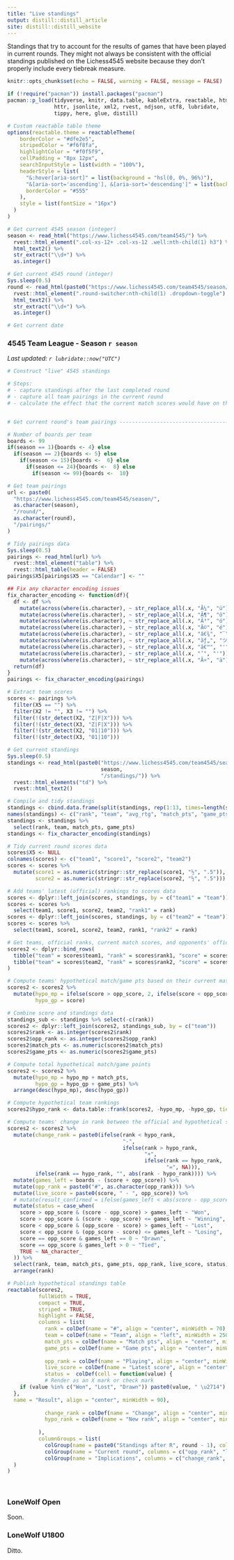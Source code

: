 ```yaml
---
title: "Live standings"
output: distill::distill_article
site: distill::distill_website
---
```


Standings that try to account for the results of games that have been played in current rounds. They might not always be consistent with the official standings published on the Lichess4545 website because they don't properly include every tiebreak measure.



```r
knitr::opts_chunk$set(echo = FALSE, warning = FALSE, message = FALSE)

if (!require("pacman")) install.packages("pacman")
pacman::p_load(tidyverse, knitr, data.table, kableExtra, reactable, htmltools, 
               httr, jsonlite, xml2, rvest, ndjson, utf8, lubridate, 
               tippy, here, glue, distill)

# Custom reactable table theme
options(reactable.theme = reactableTheme(
    borderColor = "#dfe2e5",
    stripedColor = "#f6f8fa",
    highlightColor = "#f0f5f9",
    cellPadding = "8px 12px",
    searchInputStyle = list(width = "100%"),
    headerStyle = list(
      "&:hover[aria-sort]" = list(background = "hsl(0, 0%, 96%)"),
      "&[aria-sort='ascending'], &[aria-sort='descending']" = list(background = "hsl(0, 0%, 96%)"),
      borderColor = "#555"
    ),
    style = list(fontSize = "16px")
  )
)

```



```r

# Get current 4545 season (integer)
season <- read_html("https://www.lichess4545.com/team4545/") %>% 
  rvest::html_element(".col-xs-12+ .col-xs-12 .well:nth-child(1) h3") %>% 
  html_text2() %>% 
  str_extract("\\d+") %>% 
  as.integer()

# Get current 4545 round (integer)
Sys.sleep(0.5)
round <- read_html(paste0("https://www.lichess4545.com/team4545/season/", season, "/pairings/")) %>% 
  rvest::html_element(".round-switcher:nth-child(1) .dropdown-toggle") %>% 
  html_text2() %>% 
  str_extract("\\d+") %>% 
  as.integer()

# Get current date 

```

### 4545 Team League - Season `r season`

*Last updated: `r lubridate::now("UTC")`*

```r
# Construct "live" 4545 standings

# Steps:
# - capture standings after the last completed round
# - capture all team pairings in the current round
# - calculate the effect that the current match scores would have on the standings


# Get current round's team pairings -------------------------------------------

# Number of boards per team
boards <- 99
if(season == 1){boards <- 4} else
  if(season == 2){boards <- 5} else
    if(season <= 15){boards <-  6} else 
      if(season <= 24){boards <-  8} else
        if(season <= 99){boards <-  10}

# Get team pairings
url <- paste0(
  "https://www.lichess4545.com/team4545/season/",
  as.character(season),
  "/round/",
  as.character(round),
  "/pairings/"
)

# Tidy pairings data
Sys.sleep(0.5)
pairings <- read_html(url) %>%
  rvest::html_element("table") %>%
  rvest::html_table(header = FALSE)
pairings$X5[pairings$X5 == "Calendar"] <- ""

## Fix any character encoding issues
fix_character_encoding <- function(df){
  df <- df %>% 
    mutate(across(where(is.character), ~ str_replace_all(.x, "Ã¼", "ü"))) %>% 
    mutate(across(where(is.character), ~ str_replace_all(.x, "Ã¶", "ö"))) %>% 
    mutate(across(where(is.character), ~ str_replace_all(.x, "Ã³", "ó"))) %>% 
    mutate(across(where(is.character), ~ str_replace_all(.x, "Ã©", "é"))) %>% 
    mutate(across(where(is.character), ~ str_replace_all(.x, "â€¾", "‾"))) %>% 
    mutate(across(where(is.character), ~ str_replace_all(.x, "ãƒ„", "ツ"))) %>% 
    mutate(across(where(is.character), ~ str_replace_all(.x, "â€™", "'"))) %>% 
    mutate(across(where(is.character), ~ str_replace_all(.x, "’", "'"))) %>% 
    mutate(across(where(is.character), ~ str_replace_all(.x, "Ã¤", "ä")))
  return(df)
}
pairings <- fix_character_encoding(pairings)

# Extract team scores
scores <- pairings %>%
  filter(X5 == "") %>%
  filter(X2 != "", X3 != "") %>% 
  filter(!(str_detect(X2, "Z|F|X"))) %>% 
  filter(!(str_detect(X3, "Z|F|X"))) %>% 
  filter(!(str_detect(X2, "01|10"))) %>% 
  filter(!(str_detect(X3, "01|10")))

# Get current standings
Sys.sleep(0.5)
standings <- read_html(paste0("https://www.lichess4545.com/team4545/season/",
                              season, 
                              "/standings/")) %>% 
  rvest::html_elements("td") %>%
  rvest::html_text2()

# Compile and tidy standings
standings <- cbind.data.frame(split(standings, rep(1:13, times=length(standings)/13)), stringsAsFactors=F)
names(standings) <- c("rank", "team", "avg_rtg", "match_pts", "game_pts", paste0("round_", seq(1:8)))
standings <- standings %>% 
  select(rank, team, match_pts, game_pts)
standings <- fix_character_encoding(standings)

# Tidy current round scores data
scores$X5 <- NULL
colnames(scores) <- c("team1", "score1", "score2", "team2")
scores <- scores %>% 
  mutate(score1 = as.numeric(stringr::str_replace(score1, "½", ".5")),
         score2 = as.numeric(stringr::str_replace(score2, "½", ".5")))

# Add teams' latest (official) rankings to scores data
scores <- dplyr::left_join(scores, standings, by = c("team1" = "team"))
scores <- scores %>% 
  select(team1, score1, score2, team2, "rank1" = rank)
scores <- dplyr::left_join(scores, standings, by = c("team2" = "team"))
scores <- scores %>% 
  select(team1, score1, score2, team2, rank1, "rank2" = rank)

# Get teams, official ranks, current match scores, and opponents' official ranks
scores2 <- dplyr::bind_rows(
  tibble("team" = scores$team1, "rank" = scores$rank1, "score" = scores$score1, "opp_rank" = scores$rank2, "opp_score" = scores$score2),
  tibble("team" = scores$team2, "rank" = scores$rank2, "score" = scores$score2, "opp_rank" = scores$rank1, "opp_score" = scores$score1)
)

# Compute teams' hypothetical match/game pts based on their current match scores
scores2 <- scores2 %>% 
  mutate(hypo_mp = ifelse(score > opp_score, 2, ifelse(score < opp_score, 0, ifelse(score == opp_score, 1, NA))),
         hypo_gp = score)

# Combine score and standings data
standings_sub <- standings %>% select(-c(rank))
scores2 <- dplyr::left_join(scores2, standings_sub, by = c("team"))
scores2$rank <- as.integer(scores2$rank)
scores2$opp_rank <- as.integer(scores2$opp_rank)
scores2$match_pts <- as.numeric(scores2$match_pts)
scores2$game_pts <- as.numeric(scores2$game_pts)

# Compute total hypothetical match/game points
scores2 <- scores2 %>% 
  mutate(hypo_mp = hypo_mp + match_pts,
         hypo_gp = hypo_gp + game_pts) %>% 
  arrange(desc(hypo_mp), desc(hypo_gp))

# Compute hypothetical team rankings
scores2$hypo_rank <- data.table::frank(scores2, -hypo_mp, -hypo_gp, ties.method = "first")

# Compute teams' change in rank between the official and hypothetical standings
scores2 <- scores2 %>% 
  mutate(change_rank = paste0(ifelse(rank < hypo_rank, 
                                     "-", 
                                     ifelse(rank > hypo_rank, 
                                            "+", 
                                            ifelse(rank == hypo_rank, 
                                                   "=", NA))),
         ifelse(rank == hypo_rank, "", abs(rank - hypo_rank)))) %>% 
  mutate(games_left = boards - (score + opp_score)) %>%
  mutate(opp_rank = paste0("#", as.character(opp_rank))) %>% 
  mutate(live_score = paste0(score, " - ", opp_score)) %>% 
  # mutate(result_confirmed = ifelse(games_left < abs(score - opp_score), TRUE, FALSE)) %>% 
  mutate(status = case_when(
    score > opp_score & (score - opp_score) > games_left ~ "Won",
    score > opp_score & (score - opp_score) <= games_left ~ "Winning",
    score < opp_score & (opp_score - score) > games_left ~ "Lost",
    score < opp_score & (opp_score - score) <= games_left ~ "Losing",
    score == opp_score & games_left == 0 ~ "Drawn",
    score == opp_score & games_left > 0 ~ "Tied",
    TRUE ~ NA_character_
  )) %>% 
  select(rank, team, match_pts, game_pts, opp_rank, live_score, status, change_rank, hypo_rank) %>% 
  arrange(rank)

# Publish hypothetical standings table
reactable(scores2, 
          fullWidth = TRUE,
          compact = TRUE,
          striped = TRUE,
          highlight = FALSE,
          columns = list(
            rank = colDef(name = "#", align = "center", minWidth = 70),
            team = colDef(name = "Team", align = "left", minWidth = 250),
            match_pts = colDef(name = "Match pts", align = "center", minWidth = 70, format = colFormat(digits = 0)),
            game_pts = colDef(name = "Game pts", align = "center", minWidth = 70, format = colFormat(digits = 0)),
            
            opp_rank = colDef(name = "Playing", align = "center", minWidth = 70),
            live_score = colDef(name = "Latest score", align = "center", minWidth = 120),
            status =  colDef(cell = function(value) {
            # Render as an X mark or check mark
    if (value %in% c("Won", "Lost", "Drawn")) paste0(value, " \u2714") else value # \u274c No
  },
  name = "Result", align = "center", minWidth = 90),
            
            change_rank = colDef(name = "Change", align = "center", minWidth = 70),
            hypo_rank = colDef(name = "New rank", align = "center", minWidth = 70)
            
          ),
          columnGroups = list(
            colGroup(name = paste0("Standings after R", round - 1), columns = c("rank", "team", "match_pts", "game_pts")),
            colGroup(name = "Current round", columns = c("opp_rank", "live_score", "status")),
            colGroup(name = "Implications", columns = c("change_rank", "hypo_rank"))
  )
)
        
        
```

### LoneWolf Open

Soon.

### LoneWolf U1800

Ditto.